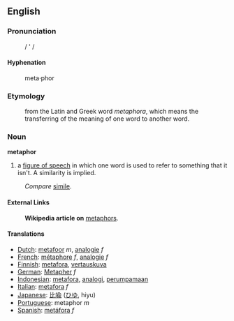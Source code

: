 ==English==

===Pronunciation===
:/ ' /

====Hyphenation====
:meta&middot;phor

===Etymology===
:from the Latin and Greek word ''metaphora'', which means the transferring of the meaning of one word to another word.

===Noun===
'''metaphor'''
#a [[figure of speech]] in which one word is used to refer to something that it isn't. A similarity is implied.

:''Compare'' [[simile]].

====External Links====
:'''Wikipedia article on''' [[w:metaphor|metaphor]]s.

====Translations====
*[[Dutch]]: [[metafoor]] ''m'', [[analogie]] ''f''
*[[French]]: [[métaphore]] ''f'', [[analogie]] ''f''
*[[Finnish]]: [[metafora]], [[vertauskuva]]
*[[German]]: [[Metapher]] ''f''
*[[Indonesian]]: [[metafora]], [[analogi]], [[umpama|perumpamaan]]
*[[Italian]]: [[metafora]] ''f''
*[[Japanese]]: [[比喩]] ([[ひゆ]], hiyu)
*[[Portuguese]]: metaphor ''m''
*[[Spanish]]: [[metáfora]] ''f''